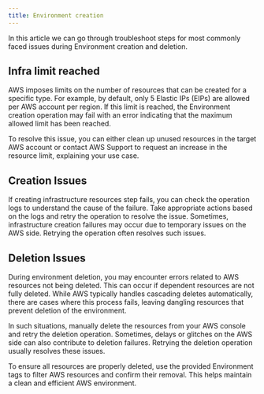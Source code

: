 ```yaml
---
title: Environment creation
---
```


In this article we can go through troubleshoot steps for most commonly faced issues during Environment creation and
deletion.

## Infra limit reached

AWS imposes limits on the number of resources that can be created for a specific type. For example, by default, only 5
Elastic IPs (EIPs) are allowed per AWS account per region. If this limit is reached, the Environment creation operation
may fail with an error indicating that the maximum allowed limit has been reached.

To resolve this issue, you can either clean up unused resources in the target AWS account or contact AWS Support to
request an increase in the resource limit, explaining your use case.

## Creation Issues

If creating infrastructure resources step fails, you can check the operation logs to understand the cause of the
failure. Take appropriate actions based on the logs and retry the operation to resolve the issue. Sometimes,
infrastructure creation failures may occur due to temporary issues on the AWS side. Retrying the operation often
resolves such issues.

## Deletion Issues

During environment deletion, you may encounter errors related to AWS resources not being deleted. This can occur if
dependent resources are not fully deleted. While AWS typically handles cascading deletes automatically, there are cases
where this process fails, leaving dangling resources that prevent deletion of the environment.

In such situations, manually delete the resources from your AWS console and retry the deletion operation. Sometimes,
delays or glitches on the AWS side can also contribute to deletion failures. Retrying the deletion operation usually
resolves these issues.

<Tip>
  To ensure all resources are properly deleted, use the provided Environment tags to filter AWS resources and confirm
  their removal. This helps maintain a clean and efficient AWS environment.
</Tip>
